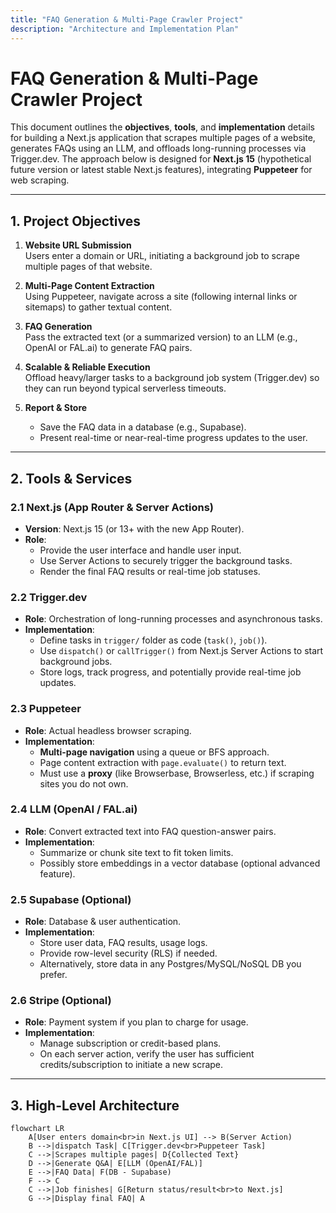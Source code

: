 ```yaml
---
title: "FAQ Generation & Multi-Page Crawler Project"
description: "Architecture and Implementation Plan"
---
```


# FAQ Generation & Multi-Page Crawler Project

This document outlines the **objectives**, **tools**, and **implementation** details for building a Next.js application that scrapes multiple pages of a website, generates FAQs using an LLM, and offloads long-running processes via Trigger.dev. The approach below is designed for **Next.js 15** (hypothetical future version or latest stable Next.js features), integrating **Puppeteer** for web scraping.

---

## 1. Project Objectives

1. **Website URL Submission**  
   Users enter a domain or URL, initiating a background job to scrape multiple pages of that website.

2. **Multi-Page Content Extraction**  
   Using Puppeteer, navigate across a site (following internal links or sitemaps) to gather textual content.

3. **FAQ Generation**  
   Pass the extracted text (or a summarized version) to an LLM (e.g., OpenAI or FAL.ai) to generate FAQ pairs.

4. **Scalable & Reliable Execution**  
   Offload heavy/larger tasks to a background job system (Trigger.dev) so they can run beyond typical serverless timeouts.

5. **Report & Store**  
   - Save the FAQ data in a database (e.g., Supabase).  
   - Present real-time or near-real-time progress updates to the user.

---

## 2. Tools & Services

### 2.1 Next.js (App Router & Server Actions)

- **Version**: Next.js 15 (or 13+ with the new App Router).
- **Role**:  
  - Provide the user interface and handle user input.  
  - Use Server Actions to securely trigger the background tasks.  
  - Render the final FAQ results or real-time job statuses.

### 2.2 Trigger.dev

- **Role**: Orchestration of long-running processes and asynchronous tasks.  
- **Implementation**:
  - Define tasks in `trigger/` folder as code (`task()`, `job()`).  
  - Use `dispatch()` or `callTrigger()` from Next.js Server Actions to start background jobs.  
  - Store logs, track progress, and potentially provide real-time job updates.

### 2.3 Puppeteer

- **Role**: Actual headless browser scraping.  
- **Implementation**:
  - **Multi-page navigation** using a queue or BFS approach.  
  - Page content extraction with `page.evaluate()` to return text.  
  - Must use a **proxy** (like Browserbase, Browserless, etc.) if scraping sites you do not own.

### 2.4 LLM (OpenAI / FAL.ai)

- **Role**: Convert extracted text into FAQ question-answer pairs.  
- **Implementation**:
  - Summarize or chunk site text to fit token limits.  
  - Possibly store embeddings in a vector database (optional advanced feature).

### 2.5 Supabase (Optional)

- **Role**: Database & user authentication.  
- **Implementation**:
  - Store user data, FAQ results, usage logs.  
  - Provide row-level security (RLS) if needed.  
  - Alternatively, store data in any Postgres/MySQL/NoSQL DB you prefer.

### 2.6 Stripe (Optional)

- **Role**: Payment system if you plan to charge for usage.  
- **Implementation**:
  - Manage subscription or credit-based plans.  
  - On each server action, verify the user has sufficient credits/subscription to initiate a new scrape.

---

## 3. High-Level Architecture

```mermaid
flowchart LR
    A[User enters domain<br>in Next.js UI] --> B(Server Action)
    B -->|dispatch Task| C[Trigger.dev<br>Puppeteer Task]
    C -->|Scrapes multiple pages| D{Collected Text}
    D -->|Generate Q&A| E[LLM (OpenAI/FAL)]
    E -->|FAQ Data| F(DB - Supabase)
    F --> C
    C -->|Job finishes| G[Return status/result<br>to Next.js]
    G -->|Display final FAQ| A